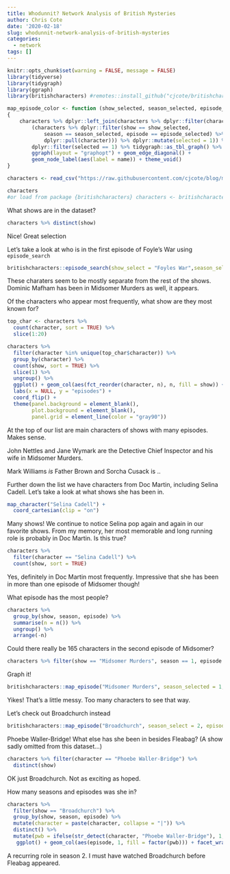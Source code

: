 ```yaml
---
title: Whodunnit? Network Analysis of British Mysteries
author: Chris Cote
date: '2020-02-18'
slug: whodunnit-network-analysis-of-british-mysteries
categories:
  - network
tags: []
---
```

```r
knitr::opts_chunk$set(warning = FALSE, message = FALSE)
library(tidyverse)
library(tidygraph)
library(ggraph)
library(britishcharacters) #remotes::install_github("cjcote/britishcharacters)
```


```r
map_episode_color <- function (show_selected, season_selected, episode_selected) 
{
    characters %>% dplyr::left_join(characters %>% dplyr::filter(character %in% 
        (characters %>% dplyr::filter(show == show_selected, 
            season == season_selected, episode == episode_selected) %>% 
            dplyr::pull(character))) %>% dplyr::mutate(selected = 1)) %>% 
        dplyr::filter(selected == 1) %>% tidygraph::as_tbl_graph() %>% 
        ggraph(layout = "graphopt") + geom_edge_diagonal() + 
        geom_node_label(aes(label = name)) + theme_void()
}
```

```r
characters <- read_csv("https://raw.githubusercontent.com/cjcote/blog/master/public/characters.csv")
```


```r

characters
#or load from package {britishcharacters} characters <- britishcharacters::characters
```

What shows are in the dataset?

```r
characters %>% distinct(show)
```

Nice! Great selection


Let's take a look at who is in the first episode of Foyle's War using `episode_search`
```r

britishcharacters::episode_search(show_select = "Foyles War",season_select = 1, episode_select = 1)

```

These charaters seem to be mostly separate from the rest of the shows. Dominic Mafham has been in Midsomer Murders as well, it appears.




Of the characters who appear most frequently, what show are they most known for?
```r


top_char <- characters %>% 
  count(character, sort = TRUE) %>% 
  slice(1:20)  

characters %>%
  filter(character %in% unique(top_char$character)) %>% 
  group_by(character) %>% 
  count(show, sort = TRUE) %>% 
  slice(1) %>% 
  ungroup() %>% 
  ggplot() + geom_col(aes(fct_reorder(character, n), n, fill = show)) +
  labs(x = NULL, y = "episodes") + 
  coord_flip() +
  theme(panel.background = element_blank(),
        plot.background = element_blank(),
        panel.grid = element_line(color = "gray90"))
```
At the top of our list are main characters of shows with many episodes. Makes sense.

John Nettles and Jane Wymark are the Detective Chief Inspector and his wife in Midsomer Murders. 

Mark Williams *is* Father Brown and Sorcha Cusack is ..

Further down the list we have characters from Doc Martin, including Selina Cadell. Let's take a look at what shows she has been in.


```r

map_character("Selina Cadell") +
  coord_cartesian(clip = "on")

```
Many shows! We continue to notice Selina pop again and again in our favorite shows. From my memory, her most memorable and long running role is probably in Doc Martin. Is this true?


```r
characters %>% 
  filter(character == "Selina Cadell") %>% 
  count(show, sort = TRUE)
```
Yes, definitely in Doc Martin most frequently. Impressive that she has been in more than one episode of Midsomer though!

What episode has the most people?
```r
characters %>% 
  group_by(show, season, episode) %>% 
  summarise(n = n()) %>% 
  ungroup() %>% 
  arrange(-n)
```

Could there really be 165 characters in the second episode of Midsomer?

```r
characters %>% filter(show == "Midsomer Murders", season == 1, episode == 2) 
```



Graph it!
```r

britishcharacters::map_episode("Midsomer Murders", season_selected = 1, episode_selected = 2) 


```

Yikes! That's a little messy. Too many characters to see that way. 


Let's check out Broadchurch instead
```r
britishcharacters::map_episode("Broadchurch", season_select = 2, episode_select = 1)

```

Phoebe Waller-Bridge! What else has she been in besides Fleabag? (A show sadly omitted from this dataset...)

```r

characters %>% filter(character == "Phoebe Waller-Bridge") %>% 
  distinct(show)

```

OK just Broadchurch. Not as exciting as hoped.

How many seasons and episodes was she in?

```r
characters %>% 
  filter(show == "Broadchurch") %>% 
  group_by(show, season, episode) %>% 
  mutate(character = paste(character, collapse = "|")) %>% 
  distinct() %>% 
  mutate(pwb = ifelse(str_detect(character, "Phoebe Waller-Bridge"), 1, 0)) %>% 
   ggplot() + geom_col(aes(episode, 1, fill = factor(pwb))) + facet_wrap(~season)
```

A recurring role in season 2. I must have watched Broadchurch before Fleabag appeared.

